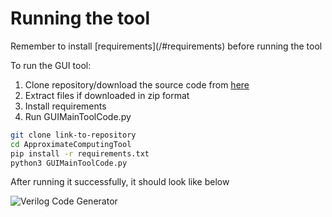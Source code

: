 
# Running the tool

<Callout emoji="⚠️">
  Remember to install [requirements](/#requirements) before running the tool
</Callout>

To run the GUI tool:

1. Clone repository/download the source code from [here](link-to-repository)
2. Extract files if downloaded in zip format
3. Install requirements
4. Run GUIMainToolCode.py

```bash
git clone link-to-repository
cd ApproximateComputingTool
pip install -r requirements.txt
python3 GUIMainToolCode.py
```

After running it successfully, it should look like below

![Verilog Code Generator](/_images/gui_tool/gui_tool.png)
